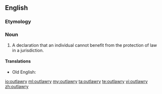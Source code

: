 ==English==
===Etymology===
{{suffix|outlaw|ry}}

===Noun===
{{en-noun|outlawries}}

# {{legal|British|Anglo-Saxon}} A declaration that an individual cannot benefit from the protection of law in a jurisdiction.
====Translations====
{{trans-top|declaration removing someone from protection of law}}

{{trans-mid}}

* Old English: {{t|ang|utlagu|f|alt=ūtlagu}}
{{trans-bottom}}

[[io:outlawry]]
[[ml:outlawry]]
[[my:outlawry]]
[[ta:outlawry]]
[[te:outlawry]]
[[vi:outlawry]]
[[zh:outlawry]]